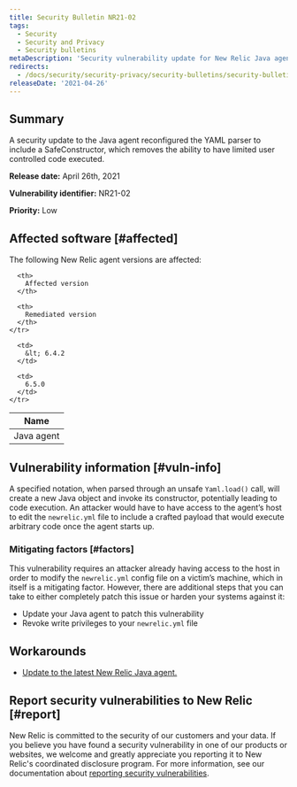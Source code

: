 ```yaml
---
title: Security Bulletin NR21-02
tags:
  - Security
  - Security and Privacy
  - Security bulletins
metaDescription: 'Security vulnerability update for New Relic Java agent, April 26, 2021'
redirects:
  - /docs/security/security-privacy/security-bulletins/security-bulletin-nr21-01
releaseDate: '2021-04-26'
---
```


## Summary

A security update to the Java agent reconfigured the YAML parser to include a SafeConstructor, which removes the ability to have limited user controlled code executed.

**Release date:** April 26th, 2021

**Vulnerability identifier:** NR21-02

**Priority:** Low

## Affected software [#affected]

The following New Relic agent versions are affected:

<table>
  <thead>
    <tr>
      <th>
        Name
      </th>

      <th>
        Affected version
      </th>

      <th>
        Remediated version
      </th>
    </tr>
  </thead>

  <tbody>
    <tr>
      <td>
        Java agent
      </td>

      <td>
        &lt; 6.4.2
      </td>

      <td>
        6.5.0
      </td>
    </tr>
  </tbody>
</table>

## Vulnerability information [#vuln-info]

A specified notation, when parsed through an unsafe `Yaml.load()` call, will create a new Java object and invoke its constructor, potentially leading to code execution. An attacker would have to have access to the agent’s host to edit the `newrelic.yml` file to include a crafted payload that would execute arbitrary code once the agent starts up.

### Mitigating factors [#factors]

This vulnerability requires an attacker already having access to the host in order to modify the `newrelic.yml` config file on a victim’s machine, which in itself is a mitigating factor. However, there are additional steps that you can take to either completely patch this issue or harden your systems against it:

* Update your Java agent to patch this vulnerability
* Revoke write privileges to your `newrelic.yml` file

## Workarounds

* [Update to the latest New Relic Java agent.](/docs/agents/java-agent/installation/update-java-agent/)

## Report security vulnerabilities to New Relic [#report]

New Relic is committed to the security of our customers and your data. If you believe you have found a security vulnerability in one of our products or websites, we welcome and greatly appreciate you reporting it to New Relic's coordinated disclosure program. For more information, see our documentation about [reporting security vulnerabilities](/docs/security/new-relic-security/data-privacy/reporting-security-vulnerabilities).
